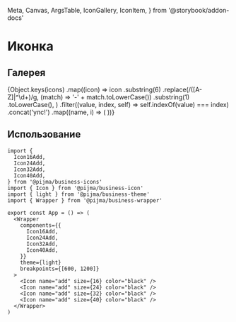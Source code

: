   Meta,
  Canvas,
  ArgsTable,
  IconGallery,
  IconItem,
} from '@storybook/addon-docs'

<Meta title="Графика/Иконка" />

# Иконка

<ArgsTable of={Icon} />

## Галерея

<Canvas withSource="none">
  <Wrapper components={icons} theme={light} breakpoints={[600, 1200]}>
    <IconGallery>
      {Object.keys(icons)
        .map((icon) =>
          icon
            .substring(6)
            .replace(/([A-Z]|^\d+)/g, (match) => '-' + match.toLowerCase())
            .substring(1)
            .toLowerCase(),
        )
        .filter((value, index, self) => self.indexOf(value) === index)
        .concat('упс!')
        .map((name, i) => (
          <IconItem name={name} key={i}>
            <Icon name={name} size={24} color="black" />
          </IconItem>
        ))}
    </IconGallery>
  </Wrapper>
</Canvas>

## Использование

```tsx
import {
  Icon16Add,
  Icon24Add,
  Icon32Add,
  Icon40Add,
} from '@pijma/business-icons'
import { Icon } from '@pijma/business-icon'
import { light } from '@pijma/business-theme'
import { Wrapper } from '@pijma/business-wrapper'

export const App = () => (
  <Wrapper
    components={{
      Icon16Add,
      Icon24Add,
      Icon32Add,
      Icon40Add,
    }}
    theme={light}
    breakpoints={[600, 1200]}
  >
    <Icon name="add" size={16} color="black" />
    <Icon name="add" size={24} color="black" />
    <Icon name="add" size={32} color="black" />
    <Icon name="add" size={40} color="black" />
  </Wrapper>
)
```
